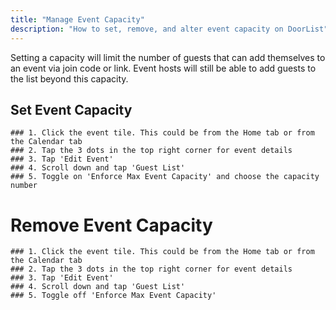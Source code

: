 --- 
title: "Manage Event Capacity"
description: "How to set, remove, and alter event capacity on DoorList"
---
Setting a capacity will limit the number of guests that can add themselves to an event via join code or link. Event hosts will still be able to add guests to the list beyond this capacity.

## Set Event Capacity
    ### 1. Click the event tile. This could be from the Home tab or from the Calendar tab
    ### 2. Tap the 3 dots in the top right corner for event details
    ### 3. Tap 'Edit Event'
    ### 4. Scroll down and tap 'Guest List'
    ### 5. Toggle on 'Enforce Max Event Capacity' and choose the capacity number

# Remove Event Capacity
    ### 1. Click the event tile. This could be from the Home tab or from the Calendar tab
    ### 2. Tap the 3 dots in the top right corner for event details
    ### 3. Tap 'Edit Event'
    ### 4. Scroll down and tap 'Guest List'
    ### 5. Toggle off 'Enforce Max Event Capacity'
